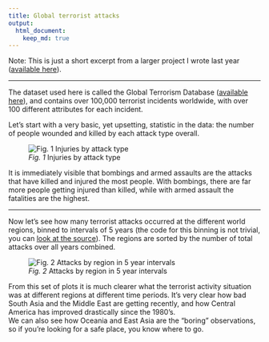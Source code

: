 ```yaml
---
title: Global terrorist attacks
output:
  html_document:
    keep_md: true
---
```


Note: This is just a short excerpt from a larger project I wrote last year ([available
here](../../terrorism-project)).  
  
---  
  
The dataset used here is called the Global Terrorism Database
([available here](http://www.start.umd.edu/gtd/)), and contains over 100,000
terrorist incidents worldwide, with over 100 different attributes for each incident. 

Let's start with a very basic, yet upsetting, statistic in the data: the number of people wounded and killed by each attack type overall.

![*Fig. 1* Injuries by attack type](injuryByAttack.png)

It is immediately visible that bombings and armed assaults are the attacks that
have killed and injured the most people. With bombings, there are far more
people getting injured than killed, while with armed assault the fatalities
are the highest.
  
---  
  
Now let's see how many terrorist attacks occurred at the different world regions,
binned to intervals of 5 years (the code for this binning is not trivial,
you can [look at the source](./script04_calc-attack-per-region-year-bin.R)).
The regions are sorted by the number of total attacks over all years combined.

![*Fig. 2* Attacks by region in 5 year intervals](attackByRegion5YearBin.png)

From this set of plots it is much clearer what the terrorist activity situation
was at different regions at different time periods. It's very clear how bad South
Asia and the Middle East are getting recently, and how Central America has
improved drastically since the 1980's.  
We can also see how Oceania and East Asia are the "boring" observations, so if you're looking for a safe place, you know where to go.